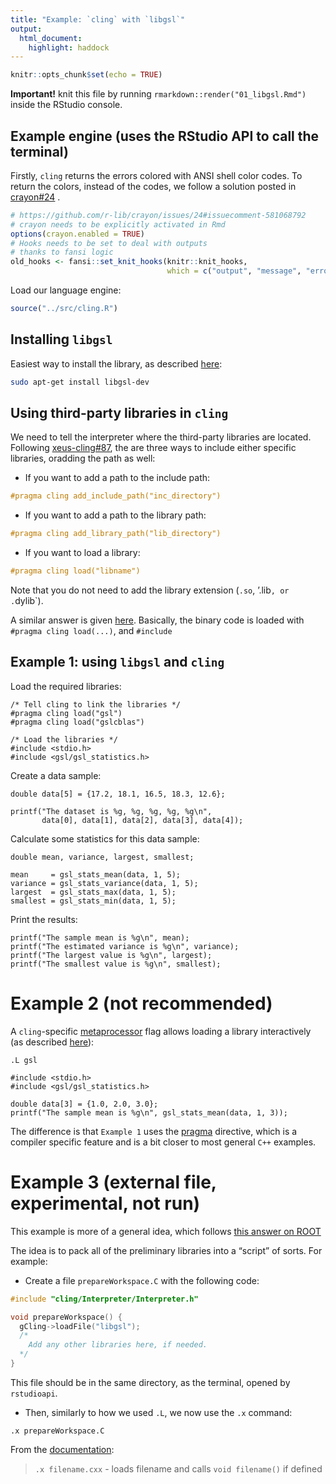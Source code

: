 ```yaml
---
title: "Example: `cling` with `libgsl`"
output: 
  html_document:
    highlight: haddock
---
```


```r
knitr::opts_chunk$set(echo = TRUE)
```

**Important!** knit this file by running `rmarkdown::render("01_libgsl.Rmd")` inside the RStudio console.

## Example engine (uses the RStudio API to call the terminal)

Firstly, `cling` returns the errors colored with ANSI shell color codes. To return the colors, instead of the codes, we follow a solution posted in [crayon#24](https://github.com/r-lib/crayon/issues/24#issuecomment-581068792)
.
```r
# https://github.com/r-lib/crayon/issues/24#issuecomment-581068792
# crayon needs to be explicitly activated in Rmd
options(crayon.enabled = TRUE)
# Hooks needs to be set to deal with outputs
# thanks to fansi logic
old_hooks <- fansi::set_knit_hooks(knitr::knit_hooks, 
                                   which = c("output", "message", "error"))
```

Load our language engine:

```r
source("../src/cling.R")
```

## Installing `libgsl`

Easiest way to install the library, as described [here](https://askubuntu.com/a/1052165):

```bash
sudo apt-get install libgsl-dev
```

## Using third-party libraries in `cling`

We need to tell the interpreter where the third-party libraries are located. Following [xeus-cling#87](https://github.com/jupyter-xeus/xeus-cling/issues/87#issuecomment-349053121), the are three ways to include either specific libraries, oradding the path as well:

- If you want to add a path to the include path:
```cc
#pragma cling add_include_path("inc_directory")
```
- If you want to add a path to the library path:
```cc
#pragma cling add_library_path("lib_directory")
```
- If you want to load a library:
```cc
#pragma cling load("libname")
```
Note that you do not need to add the library extension (`.so`, '.lib`, or .`dylib`).

A similar answer is given [here](https://stackoverflow.com/a/50291733). Basically, the binary code is loaded with `#pragma cling load(...)`, and `#include`

## Example 1: using `libgsl` and `cling`

Load the required libraries:

```cling
/* Tell cling to link the libraries */
#pragma cling load("gsl")
#pragma cling load("gslcblas")

/* Load the libraries */
#include <stdio.h>
#include <gsl/gsl_statistics.h>
```

Create a data sample:

```cling
double data[5] = {17.2, 18.1, 16.5, 18.3, 12.6};
```

```cling
printf("The dataset is %g, %g, %g, %g, %g\n",
       data[0], data[1], data[2], data[3], data[4]);
```

Calculate some statistics for this data sample:

```cling
double mean, variance, largest, smallest;

mean     = gsl_stats_mean(data, 1, 5);
variance = gsl_stats_variance(data, 1, 5);
largest  = gsl_stats_max(data, 1, 5);
smallest = gsl_stats_min(data, 1, 5);
```

Print the results:

```cling
printf("The sample mean is %g\n", mean);
printf("The estimated variance is %g\n", variance);
printf("The largest value is %g\n", largest);
printf("The smallest value is %g\n", smallest);
```

# Example 2 (not recommended)

A `cling`-specific [metaprocessor](https://root.cern/cling/#metaprocessor) flag allows loading a library interactively (as described [here](https://stackoverflow.com/a/45679612)):

```cling
.L gsl

#include <stdio.h>
#include <gsl/gsl_statistics.h>
```

```cling
double data[3] = {1.0, 2.0, 3.0};
printf("The sample mean is %g\n", gsl_stats_mean(data, 1, 3));
```

The difference is that `Example 1` uses the [pragma](https://docs.microsoft.com/en-us/cpp/preprocessor/pragma-directives-and-the-pragma-keyword?view=msvc-160) directive, which is a compiler specific feature and is a bit closer to most general `C++` examples.

# Example 3 (external file, experimental, not run)

This example is more of a general idea, which follows [this answer on ROOT](https://root-forum.cern.ch/t/loading-libraries-in-a-cling-script/19973/2)

The idea is to pack all of the preliminary libraries into a "script" of sorts. For example:

- Create a file `prepareWorkspace.C` with the following code:

```c
#include "cling/Interpreter/Interpreter.h"

void prepareWorkspace() {
  gCling->loadFile("libgsl");
  /*
    Add any other libraries here, if needed.
  */
}
```
This file should be in the same directory, as the terminal, opened by `rstudioapi`.

- Then, similarly to how we used `.L`, we now use the `.x` command:

```cling
.x prepareWorkspace.C
```

From the [documentation](https://root.cern/cling/#metaprocessor):

> `.x filename.cxx` - loads filename and calls `void filename()` if defined